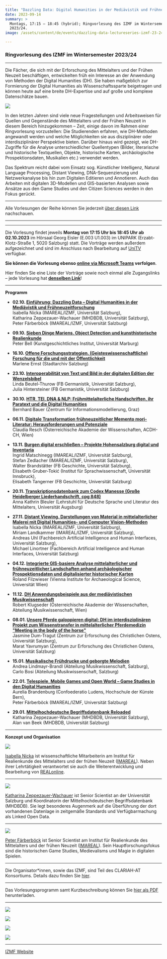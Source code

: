 ```yaml
---
title: "Dazzling Data: Digital Humanities in der Mediävistik und Frühneuzeitforschung"
date: 2023-09-14
summary: >
  Montags, 17:15 – 18:45 (hybrid); Ringvorlesung des IZMF im Wintersemester
  2023/24.
image: /assets/content/de/events/dazzling-data-lectureseries-izmf-23-24/image.jpg

---
```


### Ringvorlesung des IZMF im Wintersemester 2023/24

***

Die Fächer, die sich mit der Erforschung des Mittelalters und der Frühen Neuzeit beschäftigen, entwickelten früh ein Interesse an der Anwendung von Methoden der Digital Humanities (DH). Sie haben maßgeblich zur Formierung der Digital Humanities als Wissenschaftssparte beigetragen und können heute auf eine breite DH-Expertise und auf große und komplexe Datenschätze bauen.

![](/assets/content/de/events/dazzling-data-lectureseries-izmf-23-24/bildschirmfoto-2023-09-14-um-14.41.22.png)

In den letzten Jahren sind viele neue Fragestellungen und Arbeitsweisen für Quellen und Gegenstände des Mittelalters und der Frühen Neuzeit in diesem Bereich hinzugekommen – Zeit, einige davon im Rahmen einer Ringvorlesung vorzustellen: Die Studierenden erfahren, wie DH-Methoden angewandt werden und welche Möglichkeiten sie aus disziplinärer oder interdisziplinärer Perspektive bieten. Darüber hinaus wird gezeigt, wie DH-Zugriffe für die Analyse unterschiedlicher Quellentypen (Bilder, literarische und historische Textquellen, Objekte, historische Karten, archäologische Prospektionsdaten, Musikalien etc.) verwendet werden.

Das Spektrum reicht dabei vom Einsatz sog. Künstlicher Intelligenz, Natural Language Processing, Distant Viewing, DNA-Sequenzierung und Netzwerkanalyse bis hin zum Digitalen Editieren und Annotieren. Auch das Arbeiten mit digitalen 3D-Modellen und GIS-basierten Analysen sowie Ansätze aus den Game Studies und den Citizen Sciences werden in den Fokus gerückt.

***

Alle Vorlesungen der Reihe können Sie jederzeit [über diesen Link](https://www.unitv.org/beitrag.asp?ID=1161) nachschauen.

***

***

Die Vorlesung findet jeweils **Montag von 17:15 Uhr bis 18:45 Uhr ab 02.10.2023** im Hörsaal Georg Eisler (E.003 U1.003) im UNIPARK (Erzabt-Klotz-Straße 1, 5020 Salzburg) statt. Die Vorträge werden außerdem aufgezeichnet und sind im Anschluss nach Bearbeitung auf [UniTV](http://www.unitv.org/) verfügbar.

**Sie können die Vorlesung ebenso [online via Microsoft Teams](https://teams.microsoft.com/l/meetup-join/19%3adi5fPJVt1okogKeC78NisCqxa6Gv2dXPl5l-c59JbzI1%40thread.tacv2/1694526542721?context=%7b%22Tid%22%3a%22158a941a-576e-4e87-993d-b2eab8526e50%22%2c%22Oid%22%3a%22d75a9824-4ec3-48e0-b0ee-43e5e60d6115%22%7d) verfolgen**.

Hier finden Sie eine Liste der Vorträge sowie noch einmal alle Zugangslinks – jede Vorlesung hat [**denselben Link**](https://teams.microsoft.com/l/meetup-join/19%3adi5fPJVt1okogKeC78NisCqxa6Gv2dXPl5l-c59JbzI1%40thread.tacv2/1694526542721?context=%7b%22Tid%22%3a%22158a941a-576e-4e87-993d-b2eab8526e50%22%2c%22Oid%22%3a%22d75a9824-4ec3-48e0-b0ee-43e5e60d6115%22%7d)!

***

**Programm**

* **02.10. [Einführung: Dazzling Data – Digital Humanities in der Mediävistik und Frühneuzeitforschung](https://teams.microsoft.com/l/meetup-join/19%3adi5fPJVt1okogKeC78NisCqxa6Gv2dXPl5l-c59JbzI1%40thread.tacv2/1694526542721?context=%7b%22Tid%22%3a%22158a941a-576e-4e87-993d-b2eab8526e50%22%2c%22Oid%22%3a%22d75a9824-4ec3-48e0-b0ee-43e5e60d6115%22%7d)**\
  Isabella Nicka (IMAREAL/IZMF, Universität Salzburg),\
  Katharina Zeppezauer-Wachauer (MHDBDB, Universität Salzburg),\
  Peter Färberböck (IMAREAL/IZMF, Universität Salzburg)

- **09.10. [Sieben Dinge Mariens. Object Detection und kunsthistorische Realienkunde](https://teams.microsoft.com/l/meetup-join/19%3adi5fPJVt1okogKeC78NisCqxa6Gv2dXPl5l-c59JbzI1%40thread.tacv2/1694526542721?context=%7b%22Tid%22%3a%22158a941a-576e-4e87-993d-b2eab8526e50%22%2c%22Oid%22%3a%22d75a9824-4ec3-48e0-b0ee-43e5e60d6115%22%7d)**\
  Peter Bell (Kunstgeschichtliches Institut, Universität Marburg)

* **16.10. [Offene Forschungsstrategien. (Geisteswissenschaftliche) Forschung für die und mit der Öffentlichkeit](https://teams.microsoft.com/l/meetup-join/19%3adi5fPJVt1okogKeC78NisCqxa6Gv2dXPl5l-c59JbzI1%40thread.tacv2/1694526542721?context=%7b%22Tid%22%3a%22158a941a-576e-4e87-993d-b2eab8526e50%22%2c%22Oid%22%3a%22d75a9824-4ec3-48e0-b0ee-43e5e60d6115%22%7d)**\
  Marlene Ernst (Stadtarchiv Salzburg)

- **23.10. [Interoperabilität von Text und Bild in der digitalen Edition der Wenzelsbibel](https://teams.microsoft.com/l/meetup-join/19%3adi5fPJVt1okogKeC78NisCqxa6Gv2dXPl5l-c59JbzI1%40thread.tacv2/1694526542721?context=%7b%22Tid%22%3a%22158a941a-576e-4e87-993d-b2eab8526e50%22%2c%22Oid%22%3a%22d75a9824-4ec3-48e0-b0ee-43e5e60d6115%22%7d)**\
  Linda Beutel-Thurow (FB Germanistik, Universität Salzburg),\
  Julia Hintersteiner (FB Germanistik, Universität Salzburg)

* **30.10. [HTR, TEI, DNA & NLP: Frühmittelalterliche Handschriften, ihr Paratext und die Digital Humanities](https://teams.microsoft.com/l/meetup-join/19%3adi5fPJVt1okogKeC78NisCqxa6Gv2dXPl5l-c59JbzI1%40thread.tacv2/1694526542721?context=%7b%22Tid%22%3a%22158a941a-576e-4e87-993d-b2eab8526e50%22%2c%22Oid%22%3a%22d75a9824-4ec3-48e0-b0ee-43e5e60d6115%22%7d)**\
  Bernhard Bauer (Zentrum für Informationsmodellierung, Graz)

- **06.11. [Digitale Transformation frühneuzeitlicher Memento mori-Literatur: Herausforderungen und Potenziale](https://teams.microsoft.com/l/meetup-join/19%3adi5fPJVt1okogKeC78NisCqxa6Gv2dXPl5l-c59JbzI1%40thread.tacv2/1694526542721?context=%7b%22Tid%22%3a%22158a941a-576e-4e87-993d-b2eab8526e50%22%2c%22Oid%22%3a%22d75a9824-4ec3-48e0-b0ee-43e5e60d6115%22%7d)**\
  Claudia Resch (Österreichische Akademie der Wissenschaften, ACDH-CH, Wien)

* **13.11. [Burgen digital erschließen – Projekte Hohensalzburg digital und Inventaria](https://teams.microsoft.com/l/meetup-join/19%3adi5fPJVt1okogKeC78NisCqxa6Gv2dXPl5l-c59JbzI1%40thread.tacv2/1694526542721?context=%7b%22Tid%22%3a%22158a941a-576e-4e87-993d-b2eab8526e50%22%2c%22Oid%22%3a%22d75a9824-4ec3-48e0-b0ee-43e5e60d6115%22%7d)**\
  Ingrid Matschinegg (IMAREAL/IZMF, Universität Salzburg),\
  Stefan Zedlacher (IMAREAL/IZMF, Universität Salzburg),\
  Walter Brandstätter (FB Geschichte, Universität Salzburg),\
  Elisabeth Gruber-Tokić (Institut für Sprachwissenschaft, Universität Innsbruck),\
  Elisabeth Tangerner (FB Geschichte, Universität Salzburg)

- **20.11. [Transkriptionsdatenbank zum Codex Manesse (Große Heidelberger Liederhandschrift, cpg 848)](https://teams.microsoft.com/l/meetup-join/19%3adi5fPJVt1okogKeC78NisCqxa6Gv2dXPl5l-c59JbzI1%40thread.tacv2/1694526542721?context=%7b%22Tid%22%3a%22158a941a-576e-4e87-993d-b2eab8526e50%22%2c%22Oid%22%3a%22d75a9824-4ec3-48e0-b0ee-43e5e60d6115%22%7d)**\
  Anna Kathrin Bleuler (Lehrstuhl für Deutsche Sprache und Literatur des Mittelalters, Universität Augsburg)

* **27.11. [Distant Viewing. Darstellungen von Material in mittelalterlicher Malerei mit Digital Humanities- und Computer Vision-Methoden](https://teams.microsoft.com/l/meetup-join/19%3adi5fPJVt1okogKeC78NisCqxa6Gv2dXPl5l-c59JbzI1%40thread.tacv2/1694526542721?context=%7b%22Tid%22%3a%22158a941a-576e-4e87-993d-b2eab8526e50%22%2c%22Oid%22%3a%22d75a9824-4ec3-48e0-b0ee-43e5e60d6115%22%7d)**\
  Isabella Nicka (IMAREAL/IZMF, Universität Salzburg),\
  Miriam Landkammer (IMAREAL/IZMF, Universität Salzburg),\
  Andreas Uhl (Fachbereich Artificial Intelligence and Human Interfaces, Universität Salzburg),\
  Michael Linortner (Fachbereich Artificial Intelligence and Human Interfaces, Universität Salzburg)

- **04.12. [Integrierte GIS-basiere Analyse mittelalterlicher und frühneuzeitlicher Landschaften anhand archäologischer Prospektionsdaten und digitalisierter historischer Karten](https://teams.microsoft.com/l/meetup-join/19%3adi5fPJVt1okogKeC78NisCqxa6Gv2dXPl5l-c59JbzI1%40thread.tacv2/1694526542721?context=%7b%22Tid%22%3a%22158a941a-576e-4e87-993d-b2eab8526e50%22%2c%22Oid%22%3a%22d75a9824-4ec3-48e0-b0ee-43e5e60d6115%22%7d)**\
  Roland Filzwieser (Vienna Institute for Archaeological Science, Universität Wien)

* **11.12. [DH Anwendungsbeispiele aus der mediävistischen Musikwissenschaft](https://teams.microsoft.com/l/meetup-join/19%3adi5fPJVt1okogKeC78NisCqxa6Gv2dXPl5l-c59JbzI1%40thread.tacv2/1694526542721?context=%7b%22Tid%22%3a%22158a941a-576e-4e87-993d-b2eab8526e50%22%2c%22Oid%22%3a%22d75a9824-4ec3-48e0-b0ee-43e5e60d6115%22%7d)**\
  Robert Klugseder (Österreichische Akademie der Wissenschaften, Abteilung Musikwissenschaft, Wien)

- **08.01. [Unsere Pferde galoppieren digital: DH im interdisziplinären Projekt zum Wissenstransfer in mittelalterlicher Pferdemedizin "Meeting in the body of the horse"](https://teams.microsoft.com/l/meetup-join/19%3adi5fPJVt1okogKeC78NisCqxa6Gv2dXPl5l-c59JbzI1%40thread.tacv2/1694526542721?context=%7b%22Tid%22%3a%22158a941a-576e-4e87-993d-b2eab8526e50%22%2c%22Oid%22%3a%22d75a9824-4ec3-48e0-b0ee-43e5e60d6115%22%7d)**\
  Jasmine Dum-Tragut (Zentrum zur Erforschung des Christlichen Ostens, Universität Salzburg),\
  Marat Yavrumyan (Zentrum zur Erforschung des Christlichen Ostens, Universität Salzburg)

* **15.01. [Musikalische Frühdrucke und geborgte Melodien](https://teams.microsoft.com/l/meetup-join/19%3adi5fPJVt1okogKeC78NisCqxa6Gv2dXPl5l-c59JbzI1%40thread.tacv2/1694526542721?context=%7b%22Tid%22%3a%22158a941a-576e-4e87-993d-b2eab8526e50%22%2c%22Oid%22%3a%22d75a9824-4ec3-48e0-b0ee-43e5e60d6115%22%7d)**\
  Andrea Lindmayr-Brandl (Abteilung Musikwissenschaft, Salzburg),\
  Carlo Bosi (Abteilung Musikwissenschaft, Salzburg)

- **22.01. [Telespiele, Mobile Games und Open World – Game Studies in den Digital Humanities](https://teams.microsoft.com/l/meetup-join/19%3adi5fPJVt1okogKeC78NisCqxa6Gv2dXPl5l-c59JbzI1%40thread.tacv2/1694526542721?context=%7b%22Tid%22%3a%22158a941a-576e-4e87-993d-b2eab8526e50%22%2c%22Oid%22%3a%22d75a9824-4ec3-48e0-b0ee-43e5e60d6115%22%7d)**\
  Aurelia Brandenburg (Confoederatio Ludens, Hochschule der Künste Bern),\
  Peter Färberböck (IMAREAL/IZMF, Universität Salzburg)

* **29.01. [Mittelhochdeutsche Begriffsdatenbank Reloaded](https://teams.microsoft.com/l/meetup-join/19%3adi5fPJVt1okogKeC78NisCqxa6Gv2dXPl5l-c59JbzI1%40thread.tacv2/1694526542721?context=%7b%22Tid%22%3a%22158a941a-576e-4e87-993d-b2eab8526e50%22%2c%22Oid%22%3a%22d75a9824-4ec3-48e0-b0ee-43e5e60d6115%22%7d)**\
  Katharina Zeppezauer-Wachauer (MHDBDB, Universität Salzburg),\
  Alan van Beek (MHDBDB, Universität Salzburg)

***

**Konzept und Organisation**

![](/assets/content/de/events/dazzling-data-lectureseries-izmf-23-24/isabella-nicka-plus-1.png)

[Isabella Nicka](mailto:isabella.nicka@plus.ac.at) ist wissenschaftliche Mitarbeiterin am Institut für Realienkunde des Mittelalters und der frühen Neuzeit ([IMAREAL](https://www.imareal.sbg.ac.at/)). Neben ihrer Lehrtätigkeit verantwortet sie auch die Weiterentwicklung und Bearbeitung von [REALonline](https://www.imareal.sbg.ac.at/projekte/realonline/).

***

![](/assets/content/de/events/dazzling-data-lectureseries-izmf-23-24/katharina-zeppezauer-wachauer.png)

[Katharina Zeppezauer-Wachauer](mailto:katharina.wachauer@plus.ac.at) ist Senior Scientist an der Universität Salzburg und Koordinatorin der Mittelhochdeutschen Begriffsdatenbank (MHDBDB). Sie legt besonderes Augenmerk auf die Überführung der dort vorhandenen Datenlage in zeitgemäße Standards und Verfügbarmachung als Linked Open Data.

***

![](/assets/content/de/events/dazzling-data-lectureseries-izmf-23-24/peter-farberbock.png)

[Peter Färberböck](mailto:peter.faerberboeck@plus.ac.at) ist Senior Scientist am Institut für Realienkunde des Mittelalters und der frühen Neuzeit ([IMAREAL](https://www.imareal.sbg.ac.at/)). Sein Hauptforschungsfokus sind die historischen Game Studies, Medievalisms und Magie in digitalen Spielen.

***

Die Organisator\*innen, sowie das IZMF, sind Teil des CLARIAH-AT Konsortiums. Details dazu finden Sie [hier](/consortium/university-of-salzburg/).

***

Das Vorlesungsprogramm samt Kurzbeschreibung können Sie [hier als PDF](https://izmf-salzburg.at/wp-content/uploads/2023/09/Dazzling-Data_GS.pdf) herunterladen.

***

![](/assets/content/de/events/dazzling-data-lectureseries-izmf-23-24/logo-zentrum-mittelalter-und-fruhneuzeit-1024x256.png)

![](/assets/content/de/events/dazzling-data-lectureseries-izmf-23-24/clariah-at-logo-transparent-1024x415.png)

![](/assets/content/de/events/dazzling-data-lectureseries-izmf-23-24/logo_imareal_600x140.png)

![](/assets/content/de/events/dazzling-data-lectureseries-izmf-23-24/mhdbdblogowebtransp-1.gif)

***

[IZMF Website](https://izmf-salzburg.at/2023/09/12/ringvorlesung-2023-24-dazzling-data/)
